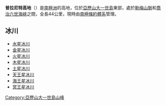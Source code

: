{{coord|71|13|S|68|47|W|display=title}}

'''普拉尼特高地'''（{{lang-en|Planet Heights}}）是[[南極洲|南極洲]]的高地，位於[[亞歷山大一世島|亞歷山大一世島]]東部，處於[[勒梅山脈|勒梅山脈]]和[[喬治六世海峽|喬治六世海峽]]之間，全長44公里，現時由[[南極條約體系|南極條約體系]]管理。

==冰川==

* [[水星冰川|水星冰川]] {{coord|71|34|S|68|14|W|}}
* [[金星冰川|金星冰川]] {{coord|71|38|S|68|15|W|}}
* [[火星冰川|火星冰川]] {{coord|71|54|S|68|23|W|}}
* [[木星冰川|木星冰川]] {{coord|70|57|S|68|30|W|}}
* [[土星冰川|土星冰川]] {{coord|72|0|S|68|35|W|}}
* [[天王星冰川|天王星冰川]] {{coord|71|24|S|68|20|W|}}
* [[海王星冰川|海王星冰川]] {{coord|71|44|S|68|17|W|}}
* [[冥王星冰川|冥王星冰川]] {{coord|71|7|S|68|22|W|}}

{{DEFAULTSORT:Planet Heights}}
[[Category:亞歷山大一世島山峰|Category:亞歷山大一世島山峰]]

{{AlexanderIsland-geo-stub}}